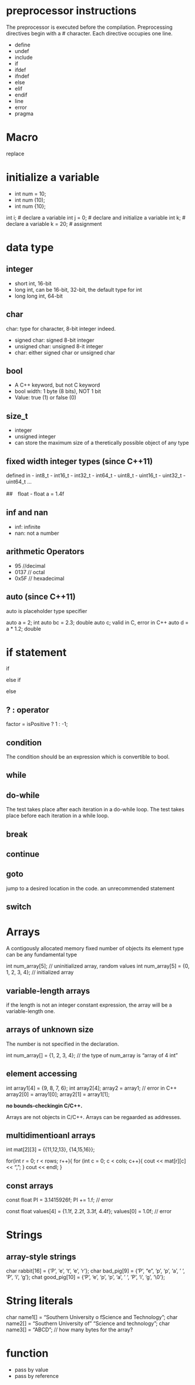 # preprocessor instructions
The preprocessor is executed before the compilation. 
Preprocessing directives begin with a # character.
Each directive occupies one line.

- define
- undef
- include
- if
- ifdef
- ifndef
- else
- elif
- endif
- line
- error
- pragma

# Macro
replace

# initialize a variable
- int num = 10;  
- int num (10);
- int num {10};

int i; # declare a variable
int j = 0; # declare and initialize a variable
int k; # declare a variable
k = 20; # assignment


# data type
## integer
- short int, 16-bit
- long int, can be 16-bit, 32-bit, the default type for int
- long long int, 64-bit
 
## char
char: type for character, 8-bit integer indeed.

- signed char: signed 8-bit integer
- unsigned char: unsigned 8-it integer
- char: either signed char or unsigned char

## bool
- A C++ keyword, but not C keyword
- bool width: 1 byte (8 bits), NOT 1 bit
- Value: true (1) or false (0)

## size_t
- integer
- unsigned integer
- can store the maximum size of a theretically possible object of any type

## fixed width integer types (since C++11)
defined in <cstdint>
- int8_t
- int16_t
- int32_t
- int64_t
- uint8_t
- uint16_t
- uint32_t
- uint64_t
...

##　float 
- float a = 1.4f

## inf and nan
- inf: infinite
- nan: not a number

## arithmetic Operators
- 95 //decimal
- 0137 // octal
- 0x5F // hexadecimal

## auto (since C++11)
auto is placeholder type specifier

auto a = 2; int
auto bc = 2.3; double
auto c; valid in C, error in C++
auto d = a * 1.2; double


# if statement
if

else if

else

## ? : operator
factor = isPositive ? 1 : -1;

## condition
The condition should be an expression which is convertible to bool.

## while


## do-while
The test takes place after each iteration in a do-while loop.
The test takes place before each iteration in a while loop.


## break


## continue

## goto
jump to a desired location in the code.
an unrecommended statement


## switch


# Arrays
A contigously allocated memory
fixed number of objects
its element type can be any fundamental type

int num_array[5]; // uninitialized array, random values
int num_array[5] = {0, 1, 2, 3, 4}; // initialized array

## variable-length arrays
if the length is not an integer constant expression, the array will be a variable-length one.

## arrays of unknown size
The number is not specified in the declaration.

int num_array[] = {1, 2, 3, 4}; // the type of num_array is "array of 4 int"

## element accessing
int array1[4] = {9, 8, 7, 6};
int array2[4];
array2 = array1; // error in C++
array2[0] = array1[0];
array2[1] = array1[1];

**no bounds-checkingin C/C++.**

Arrays are not objects in C/C++.
Arrays can be regaarded as addresses.

## multidimentioanl arrays

int mat[2][3] = {{11,12,13}, {14,15,16}};

for(int r = 0; r < rows; r++){
    for (int c = 0; c < cols; c++){
        cout << mat[r][c] << ",";
    }
    cout << endl;
}


## const arrays
const float PI = 3.1415926f;
PI += 1.f; // error

const float values[4] = {1.1f, 2.2f, 3.3f, 4.4f};
values[0] = 1.0f; // error

# Strings
## array-style strings

char rabbit[16] = {'P', 'e', 't', 'e', 'r'};
char bad_pig[9] = {'P', "e", 'p', 'p', 'a', ' ', 'P', 'i', 'g'}; 
chat good_pig[10] = {'P', 'e', 'p', 'p', 'a', ' ', 'P', 'i', 'g', '\0'};


# String literals
char name1[] = "Southern University o fScience and Technology";
char name2[] = "Southern University of"  "Science and technology";
char name3[] = "ABCD"; // how many bytes for the array?


# function
- pass by value 
- pass by reference



